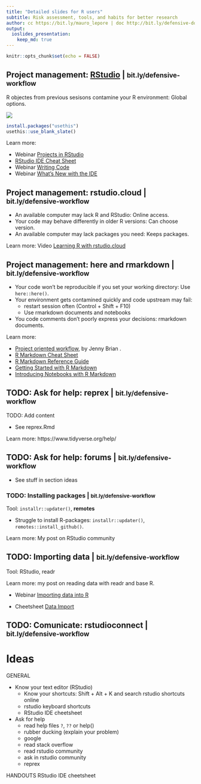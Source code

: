 ```yaml
---
title: "Detailed slides for R users"
subtitle: Risk assessment, tools, and habits for better research
author: cc https://bit.ly/mauro_lepore | doc http://bit.ly/defensive-doc
output: 
  ioslides_presentation:
    keep_md: true
---
```


```r
knitr::opts_chunk$set(echo = FALSE)
```




## Project management: [RStudio](https://www.rstudio.com/) | <small> bit.ly/defensive-workflow </small>

R objectes from previous sesisons contamine your R environment: Global options.

![](https://i.imgur.com/ywlwLq2.png)

```r
install.packages("usethis")
usethis::use_blank_slate()
```

Learn more:

* Webinar [Projects in RStudio](https://www.rstudio.com/resources/webinars/rstudio-essentials-webinar-series-managing-change-part-1/)
* [RStudio IDE Cheat Sheet](https://github.com/rstudio/cheatsheets/raw/master/rstudio-ide.pdf)
* Webinar [Writing Code](https://www.rstudio.com/resources/webinars/rstudio-essentials-webinar-series-part-1/)
* Webinar [What’s New with the IDE](https://www.rstudio.com/resources/videos/whats-new-with-the-ide/)



## Project management: rstudio.cloud | <small> bit.ly/defensive-workflow </small>

* An available computer may lack R and RStudio: Online access.
* Your code may behave differently in older R versions: Can choose version.
* An available computer may lack packages you need: Keeps packages.

Learn more: Video [Learning R with rstudio.cloud](https://www.rstudio.com/resources/videos/learning-r-with-rstudio-cloud/)



## Project management: here and rmarkdown | <small> bit.ly/defensive-workflow </small>

* Your code won't be reproducible if you set your working directory: Use `here::here()`.
* Your environment gets contamined quickly and code upstream may fail:
    * restart session often (Control + Shift + F10)
    * Use rmarkdown documents and notebooks
* You code comments don't poorly express your decisions: rmarkdown documents.

Learn more: 

* [Project oriented workflow](https://www.tidyverse.org/articles/2017/12/workflow-vs-script/), by Jenny Brian .
* [R Markdown Cheat Sheet](https://github.com/rstudio/cheatsheets/raw/master/rmarkdown-2.0.pdf)
* [R Markdown Reference Guide](https://www.rstudio.com/wp-content/uploads/2015/03/rmarkdown-reference.pdf)
* [Getting Started with R Markdown](https://www.rstudio.com/resources/webinars/getting-started-with-r-markdown/)
* [Introducing Notebooks with R Markdown](https://www.rstudio.com/resources/webinars/introducing-notebooks-with-r-markdown/)



## TODO: Ask for help: reprex | <small> bit.ly/defensive-workflow </small>

TODO: Add content

* See reprex.Rmd

Learn more: https://www.tidyverse.org/help/

## TODO: Ask for help: forums | <small> bit.ly/defensive-workflow </small>

* See stuff in section ideas



### TODO: Installing packages | <small> bit.ly/defensive-workflow </small>

Tool: `installr::updater()`, __remotes__

* Struggle to install R-packages: `installr::updater()`, `remotes::install_github()`.

Learn more: My post on RStudio community



## TODO: Importing data | <small> bit.ly/defensive-workflow </small>

Tool: RStudio, readr

Learn more: my post on reading data with readr and base R.

* Webinar [Importing data into R](https://www.rstudio.com/resources/webinars/importing-data-into-r/)

* Cheetsheet [Data Import](https://github.com/rstudio/cheatsheets/raw/master/data-import.pdf)



## TODO: Comunicate: rstudioconnect | <small> bit.ly/defensive-workflow </small>



# Ideas

GENERAL

* Know your text editor (RStudio)
    * Know your shortcuts: Shift + Alt + K and search rstudio shortcuts online
    * rstudio keyboard shortcuts
    * RStudio IDE cheetsheet

* Ask for help
    * read help files `?`, `??` or help()
    * rubber ducking (explain your problem)
    * google
    * read stack overflow
    * read rstudio community
    * ask in rstudio community
    * reprex
  
HANDOUTS
RStudio IDE cheetsheet
